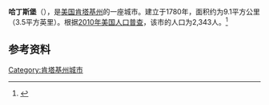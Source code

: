 {{Infobox City 
|chinese_name = 哈丁斯堡
|official_name = Hardinsburg
|image_flag = 
|image_seal = 
|image_skyline = 
|image_map = KYMap-doton-Hardinsburg.PNG
|map_caption =
|subdivision_type = [[國家|國家]]
|subdivision_name = {{USA}}
|leader_title = 
|leader_name = 
|subdivision_type1 = [[美國行政區劃|州]]
|subdivision_name1 = [[肯塔基州|肯塔基州]]
|subdivision_type2 = [[肯塔基州行政区划|县]]
|subdivision_name2 = Breckinridge
|found_title            = 正式立市
|found_date             = 1780年
|area_total = 9.1
|area_land = 
|area_water = 
|population_as_of = 2010
|population_total = 2,343
|population_density = 
|timezone = 
|utc_offset = 
|timezone_DST = 
|utc_offset_DST = 
}}

'''哈丁斯堡'''（{{lang-en|'''Hardinsburg'''}}），是[[美国|美国]][[肯塔基州|肯塔基州]]的一座城市。建立于1780年，面积约为9.1平方公里（3.5平方英里）。根据[[2010年美国人口普查|2010年美国人口普查]]，该市的人口为2,343人。<ref name=census>{{cite web |url = http://www.census.gov/prod/www/abs/decennial/ |title = Census of Population and Housing |publisher = U.S. Census Bureau |accessdate = November 18, 2011 |archive-url = https://web.archive.org/web/20060208103743/http://www.census.gov/prod/www/abs/decennial/ |archive-date = 2006-02-08 |dead-url = yes }}</ref>

== 参考资料 ==
{{reflist}}

[[Category:肯塔基州城市|Category:肯塔基州城市]]


{{Kentucky-stub}}